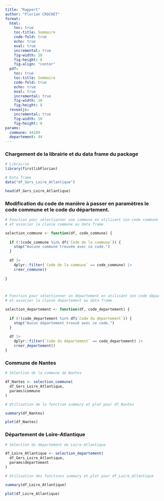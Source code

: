 ```yaml
---
title: "Rapport"
author: "Florian CROCHET"
format:
  html:
    toc: true
    toc-title: Sommaire
    code-fold: true
    echo: true
    eval: true
    incremental: true
    fig-width: 10
    fig-height: 8
    fig-align: "center"
  pdf:
    toc: true
    toc-title: Sommaire
    code-fold: true
    echo: true
    eval: true
    incremental: true
    fig-width: 10
    fig-height: 8
  revealjs:
    incremental: true
    fig-width: 10
    fig-height: 8
params:
  commune: 44109
  departement: 44
---
```


### Chargement de la librairie et du data frame du package

```r
# Librairie
library(firstlibFlorian)

# Data frame
data("df_Gers_Loire_Atlantique")

head(df_Gers_Loire_Atlantique)
```



### Modification du code de manière à passer en paramètres le code commune et le code du département.

```r
# Fonction pour sélectionner une commune en utilisant son code commune
# et associer la classe commune au data frame

selection_commune <- function(df, code_commune) {
  
  if (!(code_commune %in% df$`Code de la commune`)) {
    stop("Aucune commune trouvée avec ce code.")
  }
  
  df |>
    dplyr::filter(`Code de la commune` == code_commune) |> 
    creer_commune()
  
}



# Fonction pour sélectionner un département en utilisant son code département
# et associer la classe departement au data frame

selection_departement <- function(df, code_departement) {
  
  if (!(code_departement %in% df$`Code du département`)) {
    stop("Aucun département trouvé avec ce code.")
  }
  
  df |>
    dplyr::filter(`Code du département` == code_departement) |>
    creer_departement()
}
```



### Commune de Nantes

```r
# Sélection de la commune de Nantes

df_Nantes <- selection_commune(
  df_Gers_Loire_Atlantique,
  params$commune
)
```

```r
# Utilisation de la fonction summary et plot pour df_Nantes

summary(df_Nantes)

plot(df_Nantes)
```



### Département de Loire-Atlantique

```r
# Sélection du département de Loire-Atlantique

df_Loire_Atlantique <- selection_departement(
  df_Gers_Loire_Atlantique,
  params$departement
)
```

```r
# Utilisation des fonctions summary et plot pour df_Loire_Atlantique

summary(df_Loire_Atlantique)

plot(df_Loire_Atlantique)
```



